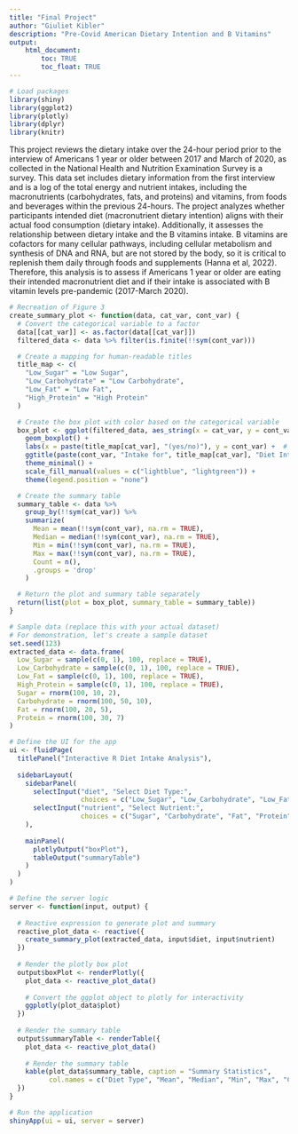```yaml
---
title: "Final Project"
author: "Giuliet Kibler"
description: "Pre-Covid American Dietary Intention and B Vitamins"
output: 
    html_document:
        toc: TRUE
        toc_float: TRUE
---
```


```r
# Load packages
library(shiny)
library(ggplot2)
library(plotly)
library(dplyr)
library(knitr)
```

This project reviews the dietary intake over the 24-hour period prior to the interview of Americans 1 year or older between 2017 and March of 2020, as collected in the National Health and Nutrition Examination Survey is a survey. This data set includes dietary information from the first interview and is a log of the total energy and nutrient intakes, including the macronutrients (carbohydrates, fats, and proteins) and vitamins, from foods and beverages within the previous 24-hours. The project analyzes whether participants intended diet (macronutrient dietary intention) aligns with their actual food consumption (dietary intake). Additionally, it assesses the relationship between dietary intake and the B vitamins intake. B vitamins are cofactors for many cellular pathways, including cellular metabolism and synthesis of DNA and RNA, but are not stored by the body, so it is critical to replenish them daily through foods and supplements (Hanna et al, 2022). Therefore, this analysis is to assess if Americans 1 year or older are eating their intended macronutrient diet and if their intake is associated with B vitamin levels pre-pandemic (2017-March 2020).

```r
# Recreation of Figure 3
create_summary_plot <- function(data, cat_var, cont_var) {
  # Convert the categorical variable to a factor
  data[[cat_var]] <- as.factor(data[[cat_var]])
  filtered_data <- data %>% filter(is.finite(!!sym(cont_var)))

  # Create a mapping for human-readable titles
  title_map <- c(
    "Low_Sugar" = "Low Sugar",
    "Low_Carbohydrate" = "Low Carbohydrate",
    "Low_Fat" = "Low Fat",
    "High_Protein" = "High Protein"
  )

  # Create the box plot with color based on the categorical variable
  box_plot <- ggplot(filtered_data, aes_string(x = cat_var, y = cont_var, fill = cat_var)) +
    geom_boxplot() +
    labs(x = paste(title_map[cat_var], "(yes/no)"), y = cont_var) +  # Use mapped title for x-axis label
    ggtitle(paste(cont_var, "Intake for", title_map[cat_var], "Diet Intention")) +  # Use mapped title for plot title
    theme_minimal() +
    scale_fill_manual(values = c("lightblue", "lightgreen")) +
    theme(legend.position = "none")

  # Create the summary table
  summary_table <- data %>%
    group_by(!!sym(cat_var)) %>%
    summarize(
      Mean = mean(!!sym(cont_var), na.rm = TRUE),
      Median = median(!!sym(cont_var), na.rm = TRUE),
      Min = min(!!sym(cont_var), na.rm = TRUE),
      Max = max(!!sym(cont_var), na.rm = TRUE),
      Count = n(),
      .groups = 'drop'
    )

  # Return the plot and summary table separately
  return(list(plot = box_plot, summary_table = summary_table))
}

# Sample data (replace this with your actual dataset)
# For demonstration, let's create a sample dataset
set.seed(123)
extracted_data <- data.frame(
  Low_Sugar = sample(c(0, 1), 100, replace = TRUE),
  Low_Carbohydrate = sample(c(0, 1), 100, replace = TRUE),
  Low_Fat = sample(c(0, 1), 100, replace = TRUE),
  High_Protein = sample(c(0, 1), 100, replace = TRUE),
  Sugar = rnorm(100, 10, 2),
  Carbohydrate = rnorm(100, 50, 10),
  Fat = rnorm(100, 20, 5),
  Protein = rnorm(100, 30, 7)
)

# Define the UI for the app
ui <- fluidPage(
  titlePanel("Interactive R Diet Intake Analysis"),
  
  sidebarLayout(
    sidebarPanel(
      selectInput("diet", "Select Diet Type:",
                  choices = c("Low_Sugar", "Low_Carbohydrate", "Low_Fat", "High_Protein")),
      selectInput("nutrient", "Select Nutrient:",
                  choices = c("Sugar", "Carbohydrate", "Fat", "Protein"))
    ),
    
    mainPanel(
      plotlyOutput("boxPlot"),
      tableOutput("summaryTable")
    )
  )
)

# Define the server logic
server <- function(input, output) {
  
  # Reactive expression to generate plot and summary
  reactive_plot_data <- reactive({
    create_summary_plot(extracted_data, input$diet, input$nutrient)
  })
  
  # Render the plotly box plot
  output$boxPlot <- renderPlotly({
    plot_data <- reactive_plot_data()
    
    # Convert the ggplot object to plotly for interactivity
    ggplotly(plot_data$plot)
  })
  
  # Render the summary table
  output$summaryTable <- renderTable({
    plot_data <- reactive_plot_data()
    
    # Render the summary table
    kable(plot_data$summary_table, caption = "Summary Statistics", 
          col.names = c("Diet Type", "Mean", "Median", "Min", "Max", "Count"))
  })
}

# Run the application
shinyApp(ui = ui, server = server)
```

